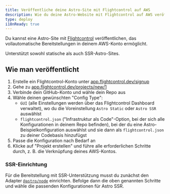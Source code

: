 ```yaml
---
title: Veröffentliche deine Astro-Site mit Flightcontrol auf AWS
description: Wie du deine Astro-Website mit Flightcontrol auf AWS veröffentlichst
type: deploy
i18nReady: true
---
```


Du kannst eine Astro-Site mit [Flightcontrol](https://www.flightcontrol.dev?ref=astro) veröffentlichen, das vollautomatische Bereitstellungen in deinem AWS-Konto ermöglicht.

Unterstützt sowohl statische als auch SSR-Astro-Sites.

## Wie man veröffentlicht 

1. Erstelle ein Flightcontrol-Konto unter [app.flightcontrol.dev/signup](https://app.flightcontrol.dev/signup?ref=astro)
1. Gehe zu [app.flightcontrol.dev/projects/new/1](https://app.flightcontrol.dev/projects/new/1)
1. Verbinde dein GitHub-Konto und wähle dein Repo aus
1. Wähle deinen gewünschten "Config Type":
    - `GUI` (alle Einstellungen werden über das Flightcontrol Dashboard verwaltet), wo du die Voreinstellung `Astro Static` oder `Astro SSR` auswählst
    - `flightcontrol.json` ("Infrastruktur als Code"-Option, bei der sich alle Konfigurationen in deinem Repo befinden), bei der du eine Astro-Beispielkonfiguration auswählst und sie dann als `flightcontrol.json` zu deiner Codebasis hinzufügst
1. Passe die Konfiguration nach Bedarf an
1. Klicke auf "Projekt erstellen" und führe alle erforderlichen Schritte durch, z. B. die Verknüpfung deines AWS-Kontos.


### SSR-Einrichtung

Für die Bereitstellung mit SSR-Unterstützung musst du zunächst den Adapter [`@astro/node`](/de/guides/integrations-guide/node/) einrichten. Befolge dann die oben genannten Schritte und wähle die passenden Konfigurationen für Astro SSR.


